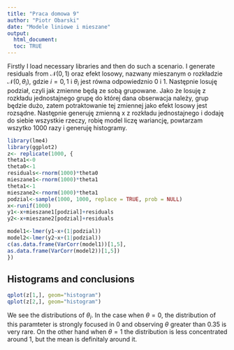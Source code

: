 ```yaml
---
title: "Praca domowa 9"
author: "Piotr Obarski"
date: "Modele liniowe i mieszane"
output: 
  html_document:
  toc: TRUE
---
```


Firstly I load necessary libraries and then do such a scenario. I generate residuals from $\mathcal{N}(0,1)$ oraz efekt losowy, nazwany mieszanym o rozkładzie $\mathcal{N}(0, \theta_i)$, gdzie $i=0,1$ i $\theta_i$ jest równa odpowiedznio 0 i 1. Następnie losuję podział, czyli jak zmienne będą ze sobą grupowane. Jako że losuję z rozkładu jednostajnego grupę do której dana obserwacja należy, grup będzie dużo, zatem potraktowanie tej zmiennej jako efekt losowy jest rozsądne.
Następnie generuję zmienną x z rozkładu jednostajnego i dodaję do siebie wszystkie rzeczy, robię model liczę wariancję, powtarzam wszytko 1000 razy i generuję histogramy.

```r
library(lme4)
library(ggplot2)
z<- replicate(1000, {
theta1<-0
theta0<-1
residuals<-rnorm(1000)*theta0
mieszane1<-rnorm(1000)*theta1
theta1<-1
mieszane2<-rnorm(1000)*theta1
podzial<-sample(1000, 1000, replace = TRUE, prob = NULL)
x<-runif(1000)
y1<-x+mieszane1[podzial]+residuals
y2<-x+mieszane2[podzial]+residuals

model1<-lmer(y1~x+(1|podzial))
model2<-lmer(y2~x+(1|podzial))
c(as.data.frame(VarCorr(model1))[1,5],
as.data.frame(VarCorr(model2))[1,5])
})
```

## Histograms and conclusions
```r
qplot(z[1,], geom="histogram")
qplot(z[2,], geom="histogram")
```

We see the distributions of $\theta_i$. In the case when $\theta=0$, the distribution of this paramteter is strongly focused in 0 and observing $\theta$ greater than 0.35 is very rare.
On the other hand when $\theta=1$ the distribution is less concentrated around 1, but the mean is definitaly around it.